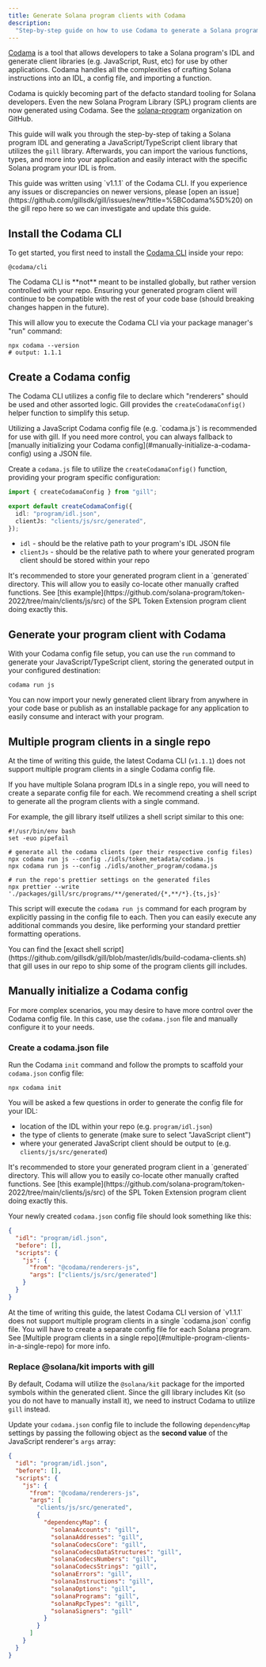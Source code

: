 ```yaml
---
title: Generate Solana program clients with Codama
description:
  "Step-by-step guide on how to use Codama to generate a Solana program client from an IDL."
---
```


[Codama](https://github.com/codama-idl/codama) is a tool that allows developers to take a Solana
program's IDL and generate client libraries (e.g. JavaScript, Rust, etc) for use by other
applications. Codama handles all the complexities of crafting Solana instructions into an IDL, a
config file, and importing a function.

Codama is quickly becoming part of the defacto standard tooling for Solana developers. Even the new
Solana Program Library (SPL) program clients are now generated using Codama. See the
[solana-program](https://github.com/solana-program) organization on GitHub.

This guide will walk you through the step-by-step of taking a Solana program IDL and generating a
JavaScript/TypeScript client library that utilizes the `gill` library. Afterwards, you can import
the various functions, types, and more into your application and easily interact with the specific
Solana program your IDL is from.

<Callout>
  This guide was written using `v1.1.1` of the Codama CLI. If you experience any issues or
  discrepancies on newer versions, please [open an
  issue](https://github.com/gillsdk/gill/issues/new?title=%5BCodama%5D%20) on the gill repo here so
  we can investigate and update this guide.
</Callout>

<Steps>
<Step>

## Install the Codama CLI

To get started, you first need to install the
[Codama CLI](https://github.com/codama-idl/codama/tree/main/packages/cli) inside your repo:

```package-install
@codama/cli
```

<Callout type="warn">
  The Codama CLI is **not** meant to be installed globally, but rather version controlled with your
  repo. Ensuring your generated program client will continue to be compatible with the rest of your
  code base (should breaking changes happen in the future).
</Callout>

This will allow you to execute the Codama CLI via your package manager's "run" command:

```shell
npx codama --version
# output: 1.1.1
```

</Step>

<Step>

## Create a Codama config

The Codama CLI utilizes a config file to declare which "renderers" should be used and other assorted
logic. Gill provides the `createCodamaConfig()` helper function to simplify this setup.

<Callout>
  Utilizing a JavaScript Codama config file (e.g. `codama.js`) is recommended for use with gill. If
  you need more control, you can always fallback to [manually initializing your Codama
  config](#manually-initialize-a-codama-config) using a JSON file.
</Callout>

Create a `codama.js` file to utilize the `createCodamaConfig()` function, providing your program
specific configuration:

```ts
import { createCodamaConfig } from "gill";

export default createCodamaConfig({
  idl: "program/idl.json",
  clientJs: "clients/js/src/generated",
});
```

- `idl` - should be the relative path to your program's IDL JSON file
- `clientJs` - should be the relative path to where your generated program client should be stored
  within your repo

<Callout>
  It's recommended to store your generated program client in a `generated` directory. This will
  allow you to easily co-locate other manually crafted functions. See [this
  example](https://github.com/solana-program/token-2022/tree/main/clients/js/src) of the SPL Token
  Extension program client doing exactly this.
</Callout>

</Step>

<Step>

## Generate your program client with Codama

With your Codama config file setup, you can use the `run` command to generate your
JavaScript/TypeScript client, storing the generated output in your configured destination:

```package-execute
codama run js
```

You can now import your newly generated client library from anywhere in your code base or publish as
an installable package for any application to easily consume and interact with your program.

</Step>

</Steps>

## Multiple program clients in a single repo

At the time of writing this guide, the latest Codama CLI (`v1.1.1`) does not support multiple
program clients in a single Codama config file.

If you have multiple Solana program IDLs in a single repo, you will need to create a separate config
file for each. We recommend creating a shell script to generate all the program clients with a
single command.

For example, the gill library itself utilizes a shell script similar to this one:

```shell
#!/usr/bin/env bash
set -euo pipefail

# generate all the codama clients (per their respective config files)
npx codama run js --config ./idls/token_metadata/codama.js
npx codama run js --config ./idls/another_program/codama.js

# run the repo's prettier settings on the generated files
npx prettier --write './packages/gill/src/programs/**/generated/{*,**/*}.{ts,js}'
```

This script will execute the `codama run js` command for each program by explicitly passing in the
config file to each. Then you can easily execute any additional commands you desire, like performing
your standard prettier formatting operations.

<Callout title="Use gill's source code as a reference">
  You can find the [exact shell
  script](https://github.com/gillsdk/gill/blob/master/idls/build-codama-clients.sh) that gill uses
  in our repo to ship some of the program clients gill includes.
</Callout>

## Manually initialize a Codama config

For more complex scenarios, you may desire to have more control over the Codama config file. In this
case, use the `codama.json` file and manually configure it to your needs.

<Steps>
<Step>

### Create a codama.json file

Run the Codama `init` command and follow the prompts to scaffold your `codama.json` config file:

```shell
npx codama init
```

You will be asked a few questions in order to generate the config file for your IDL:

- location of the IDL within your repo (e.g. `program/idl.json`)
- the type of clients to generate (make sure to select "JavaScript client")
- where your generated JavaScript client should be output to (e.g. `clients/js/src/generated`)

<Callout>
  It's recommended to store your generated program client in a `generated` directory. This will
  allow you to easily co-locate other manually crafted functions. See [this
  example](https://github.com/solana-program/token-2022/tree/main/clients/js/src) of the SPL Token
  Extension program client doing exactly this.
</Callout>

Your newly created `codama.json` config file should look something like this:

```json
{
  "idl": "program/idl.json",
  "before": [],
  "scripts": {
    "js": {
      "from": "@codama/renderers-js",
      "args": ["clients/js/src/generated"]
    }
  }
}
```

<Callout>
  At the time of writing this guide, the latest Codama CLI version of `v1.1.1` does not support
  multiple program clients in a single `codama.json` config file. You will have to create a separate
  config file for each Solana program. See [Multiple program clients in a single
  repo](#multiple-program-clients-in-a-single-repo) for more info.
</Callout>

</Step>
<Step>

### Replace @solana/kit imports with gill

By default, Codama will utilize the `@solana/kit` package for the imported symbols within the
generated client. Since the gill library includes Kit (so you do not have to manually install it),
we need to instruct Codama to utilize `gill` instead.

Update your `codama.json` config file to include the following `dependencyMap` settings by passing
the following object as the **second value** of the JavaScript renderer's `args` array:

```json
{
  "idl": "program/idl.json",
  "before": [],
  "scripts": {
    "js": {
      "from": "@codama/renderers-js",
      "args": [
        "clients/js/src/generated",
        {
          "dependencyMap": {
            "solanaAccounts": "gill",
            "solanaAddresses": "gill",
            "solanaCodecsCore": "gill",
            "solanaCodecsDataStructures": "gill",
            "solanaCodecsNumbers": "gill",
            "solanaCodecsStrings": "gill",
            "solanaErrors": "gill",
            "solanaInstructions": "gill",
            "solanaOptions": "gill",
            "solanaPrograms": "gill",
            "solanaRpcTypes": "gill",
            "solanaSigners": "gill"
          }
        }
      ]
    }
  }
}
```

</Step>

</Steps>
